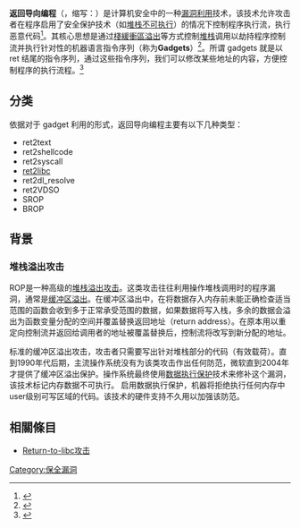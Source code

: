 {{noteTA
|T = zh-cn:返回导向编程; zh-tw:返回導向程式設計;
|G1=IT
}}
{{各地中文名
|cn=返回导向编程、面向返回程序设计、面向返回编程
|tw=返回導向程式設計
|hk=返回導向程式設計、返回導向編程
}}
{{expand|time=2013-09-21T16:40:16+00:00}}
'''返回导向编程'''（{{lang-en|Return-Oriented Programming}}，缩写：{{lang|en|ROP}}）是计算机安全中的一种[[Exploit|漏洞利用]]技术，该技术允许攻击者在程序启用了安全保护技术（如[[資料執行防止|堆栈不可执行]]）的情况下控制程序执行流，执行恶意代码<ref>{{Cite web|url=https://www.pentest.es/checkpoint_hack.pdf|title=Check Point Secure Platform Hack|last=Vázquez|first=Hugo|date=October 1, 2007|website=Pentest|publisher=Pentest Consultores|location=Barcelona, Spain|pages=219|language=en|lay-url=https://www.cpug.org/forums/showthread.php/5980-CheckPoint-Secure-Platform-Multiple-Buffer-Overflows|access-date=2021-02-21|archive-date=2021-03-07|archive-url=https://web.archive.org/web/20210307221106/http://www.pentest.es/checkpoint_hack.pdf|dead-url=no}}</ref>。其核心思想是通过[[棧緩衝區溢出|棧緩衝區溢出]]等方式控制[[堆栈|堆栈]]调用以劫持程序控制流并执行针对性的机器语言指令序列（称为'''Gadgets'''）<ref>{{Cite book | doi = 10.1145/1455770.1455776 | chapter = When Good Instructions Go Bad: Generalizing Return-Oriented Programming to RISC | title = Proceedings of the 15th ACM conference on Computer and communications security - CCS '08 | pages = 27–38 | date = October 2008 | last1 = Buchanan | first1 = E. | last2 = Roemer | first2 = R. | last3 = Shacham | first3 = H. | last4 = Savage | first4 = S. | isbn = 978-1-59593-810-7 | chapter-url = http://cseweb.ucsd.edu/~hovav/dist/sparc.pdf | access-date = 2021-02-21 | archive-date = 2017-08-11 | archive-url = https://web.archive.org/web/20170811155838/https://cseweb.ucsd.edu/~hovav/dist/sparc.pdf | dead-url = no }}</ref>。所谓 gadgets 就是以 ret 结尾的指令序列，通过这些指令序列，我们可以修改某些地址的内容，方便控制程序的执行流程。<ref>{{Cite web |url=https://ctf-wiki.org/pwn/linux/stackoverflow/basic-rop/ |title=存档副本 |access-date=2021-04-19 |archive-date=2021-04-23 |archive-url=https://web.archive.org/web/20210423193057/https://ctf-wiki.org/pwn/linux/stackoverflow/basic-rop/ |dead-url=no }}</ref>

== 分类 ==
依据对于 gadget 利用的形式，返回导向编程主要有以下几种类型：
* ret2text
* ret2shellcode
* ret2syscall
* [[ret2libc|ret2libc]]
* ret2dl_resolve
* ret2VDSO
* SROP
* BROP

==背景==
===堆栈溢出攻击===
ROP是一种高级的[[堆栈溢出攻击|堆栈溢出攻击]]。这类攻击往往利用操作堆栈调用时的程序漏洞，通常是[[缓冲区溢出|缓冲区溢出]]。在缓冲区溢出中，在将数据存入内存前未能正确检查适当范围的函数会收到多于正常承受范围的数据，如果数据将写入栈，多余的数据会溢出为函数变量分配的空间并覆盖替换返回地址（return address）。在原本用以重定向控制流并返回给调用者的地址被覆盖替换后，控制流将改写到新分配的地址。

标准的缓冲区溢出攻击，攻击者只需要写出针对堆栈部分的代码（有效载荷）。直到1990年代后期，主流操作系统没有为该类攻击作出任何防范，微软直到2004年才提供了缓冲区溢出保护。操作系统最终使用[[数据执行保护|数据执行保护]]技术来修补这个漏洞，该技术标记内存数据不可执行。 启用数据执行保护，机器将拒绝执行任何内存中user级别可写区域的代码。该技术的硬件支持不久用以加强该防范。

== 相關條目 ==
* [[Return-to-libc攻击|Return-to-libc攻击]]

[[Category:保全漏洞|Category:保全漏洞]]